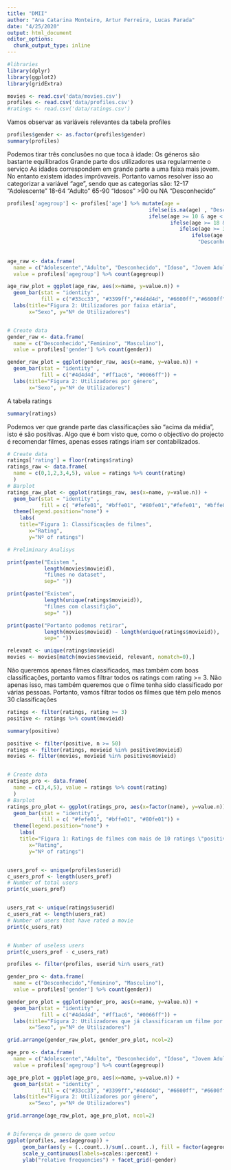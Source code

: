 ---
title: "DMII"
author: "Ana Catarina Monteiro, Artur Ferreira, Lucas Parada"
date: "4/25/2020"
output: html_document
editor_options: 
  chunk_output_type: inline
---

```{r 1, echo=FALSE}
#libraries  
library(dplyr)
library(ggplot2)
library(gridExtra)
```


```{r 2}
movies <- read.csv('data/movies.csv')
profiles <- read.csv('data/profiles.csv')
#ratings <- read.csv('data/ratings.csv')  
```

Vamos observar as variáveis relevantes da tabela profiles

```{r 3}
profiles$gender <- as.factor(profiles$gender)
summary(profiles)
```

Podemos tirar três conclusões no que toca à idade:
  Os géneros são bastante equilibrados
  Grande parte dos utilizadores usa regularmente o serviço
  As idades correspondem em grande parte a uma faixa mais jovem. 
No entanto existem idades impróvaveis.
Portanto vamos resolver isso ao categorizar a variável "age", sendo que as categorias são:
12-17 "Adolescente"
18-64 "Adulto"
65-90 "Idosos"
\>90 ou NA "Desconhecido"

```{r 4}

profiles['agegroup'] <- profiles['age'] %>% mutate(age = 
                                              ifelse(is.na(age) , "Desconhecido",
                                              ifelse(age >= 10 & age < 18, 'Adolescente',
                                                     ifelse(age >= 18 & age < 35, 'Jovem Adulto',
                                                        ifelse(age >= 35 & age < 65, 'Adulto',
                                                            ifelse(age >= 65 & age <= 90, 'Idoso', 
                                                              "Desconhecido"))))))
                                                              
                                                              
age_raw <- data.frame(
  name = c("Adolescente","Adulto", "Desconhecido", "Idoso", "Jovem Adulto"), 
  value = profiles['agegroup'] %>% count(agegroup))

age_raw_plot = ggplot(age_raw, aes(x=name, y=value.n)) + 
  geom_bar(stat = "identity" ,
           fill = c("#33cc33", "#3399ff","#4d4d4d", "#6600ff","#6600ff")) + 
  labs(title="Figura 2: Utilizadores por faixa etária",
       x="Sexo", y="Nº de Utilizadores")


# Create data
gender_raw <- data.frame(
  name = c("Desconhecido","Feminino", "Masculino"), 
  value = profiles['gender'] %>% count(gender))

gender_raw_plot = ggplot(gender_raw, aes(x=name, y=value.n)) + 
  geom_bar(stat = "identity" ,
           fill = c("#4d4d4d", "#ff1ac6", "#0066ff")) + 
  labs(title="Figura 2: Utilizadores por género",
       x="Sexo", y="Nº de Utilizadores")
```

A tabela ratings

```{r 5, echo=TRUE}
summary(ratings)
```

Podemos ver que grande parte das classificações são "acima da média", isto é são positivas. 
Algo que é bom visto que, como o objectivo do projecto é recomendar filmes, apenas esses ratings iriam ser contabilizados.


```{r save_ratings}
# Create data
ratings['rating'] = floor(ratings$rating)
ratings_raw <- data.frame(
  name = c(0,1,2,3,4,5), value = ratings %>% count(rating)
  )
# Barplot
ratings_raw_plot <- ggplot(ratings_raw, aes(x=name, y=value.n)) + 
  geom_bar(stat = "identity" ,
           fill = c( "#fefe01", "#bffe01", "#80fe01","#fefe01", "#bffe01", "#80fe01")) + 
  theme(legend.position="none") +
    labs(
    title="Figura 1: Classificações de filmes",
       x="Rating",
       y="Nº of ratings")
```


```{r tacalado}
# Preliminary Analisys

print(paste("Existem ",
            length(movies$movieid),
            "filmes no dataset",
            sep=" "))

print(paste("Existem",
            length(unique(ratings$movieid)),
            "filmes com classifição",
            sep=" "))

print(paste("Portanto podemos retirar",
            length(movies$movieid) - length(unique(ratings$movieid)),
            sep=" "))

relevant <- unique(ratings$movieid)
movies <- movies[match(movies$movieid, relevant, nomatch=0),] 

```



Não queremos apenas filmes classificados,
mas também com boas classificações,
portanto vamos filtrar todos os ratings com
rating >= 3.
Não apenas isso, mas também queremos que o filme tenha
sido classificado por várias pessoas. Portanto,
vamos filtrar todos os filmes que têm pelo menos 30 classificações

```{r 6}
ratings <- filter(ratings, rating >= 3)
positive <- ratings %>% count(movieid)

summary(positive)

positive <- filter(positive, n >= 50)
ratings <- filter(ratings, movieid %in% positive$movieid)
movies <- filter(movies, movieid %in% positive$movieid)


# Create data
ratings_pro <- data.frame(
  name = c(3,4,5), value = ratings %>% count(rating)
  )
# Barplot
ratings_pro_plot <- ggplot(ratings_pro, aes(x=factor(name), y=value.n)) + 
  geom_bar(stat = "identity" ,
           fill = c( "#fefe01", "#bffe01", "#80fe01")) + 
  theme(legend.position="none") +
    labs(
    title="Figura 1: Ratings de filmes com mais de 10 ratings \"positivos\"",
       x="Rating",
       y="Nº of ratings")
```



```{r 7}


```


```{r 8}

users_prof <- unique(profiles$userid)
c_users_prof <- length(users_prof)
# Number of total users
print(c_users_prof)


users_rat <- unique(ratings$userid)
c_users_rat <- length(users_rat)
# Number of users that have rated a movie
print(c_users_rat)


# Number of useless users
print(c_users_prof - c_users_rat)

profiles <- filter(profiles, userid %in% users_rat)

```


```{r 9}

gender_pro <- data.frame(
  name = c("Desconhecido","Feminino", "Masculino"), 
  value = profiles['gender'] %>% count(gender))

gender_pro_plot = ggplot(gender_pro, aes(x=name, y=value.n)) + 
  geom_bar(stat = "identity" ,
           fill = c("#4d4d4d", "#ff1ac6", "#0066ff")) + 
  labs(title="Figura 2: Utilizadores que já classificaram um filme por género",
       x="Sexo", y="Nº de Utilizadores") 

grid.arrange(gender_raw_plot, gender_pro_plot, ncol=2)
```


```{r 10}

age_pro <- data.frame(
  name = c("Adolescente","Adulto", "Desconhecido", "Idoso", "Jovem Adulto"), 
  value = profiles['agegroup'] %>% count(agegroup))

age_pro_plot = ggplot(age_pro, aes(x=name, y=value.n)) + 
  geom_bar(stat = "identity" ,
           fill = c("#33cc33", "#3399ff","#4d4d4d", "#6600ff", "#6600ff")) + 
  labs(title="Figura 2: Utilizadores por género",
       x="Sexo", y="Nº de Utilizadores")

grid.arrange(age_raw_plot, age_pro_plot, ncol=2)


# Diferença de genero de quem votou
ggplot(profiles, aes(agegroup)) + 
     geom_bar(aes(y = (..count..)/sum(..count..), fill = factor(agegroup)))  + 
     scale_y_continuous(labels=scales::percent) +
     ylab("relative frequencies") + facet_grid(~gender)

```